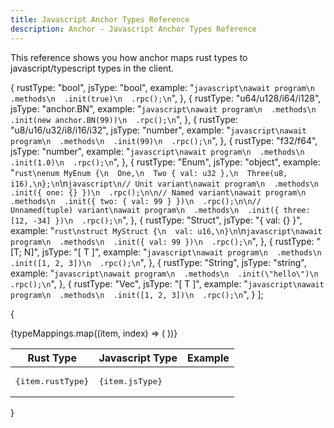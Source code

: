 ```yaml
---
title: Javascript Anchor Types Reference
description: Anchor - Javascript Anchor Types Reference
---
```


This reference shows you how anchor maps rust types to javascript/typescript types in the client.

  {
    rustType: "bool",
    jsType: "bool",
    example: "```javascript\nawait program\n  .methods\n  .init(true)\n  .rpc();\n```",
  },
  {
    rustType: "u64/u128/i64/i128",
    jsType: "anchor.BN",
    example: "```javascript\nawait program\n  .methods\n  .init(new anchor.BN(99))\n  .rpc();\n```",
  },
  {
    rustType: "u8/u16/u32/i8/i16/i32",
    jsType: "number",
    example: "```javascript\nawait program\n  .methods\n  .init(99)\n  .rpc();\n```",
  },
  {
    rustType: "f32/f64",
    jsType: "number",
    example: "```javascript\nawait program\n  .methods\n  .init(1.0)\n  .rpc();\n```",
  },
  {
    rustType: "Enum",
    jsType: "object",
    example: "```rust\nenum MyEnum {\n  One,\n  Two { val: u32 },\n  Three(u8, i16),\n};\n```\n```javascript\n// Unit variant\nawait program\n  .methods\n  .init({ one: {} })\n  .rpc();\n\n// Named variant\nawait program\n  .methods\n  .init({ two: { val: 99 } })\n  .rpc();\n\n// Unnamed(tuple) variant\nawait program\n  .methods\n  .init({ three: [12, -34] })\n  .rpc();\n```",
  },
  {
    rustType: "Struct",
    jsType: "{ val: {} }",
    example: "```rust\nstruct MyStruct {\n  val: u16,\n}\n```\n```javascript\nawait program\n  .methods\n  .init({ val: 99 })\n  .rpc();\n```",
  },
  {
    rustType: "[T; N]",
    jsType: "[ T ]",
    example: "```javascript\nawait program\n  .methods\n  .init([1, 2, 3])\n  .rpc();\n```",
  },
  {
    rustType: "String",
    jsType: "string",
    example: "```javascript\nawait program\n  .methods\n  .init(\"hello\")\n  .rpc();\n```",
  },
  {
    rustType: "Vec<T>",
    jsType: "[ T ]",
    example: "```javascript\nawait program\n  .methods\n  .init([1, 2, 3])\n  .rpc();\n```",
  }
];

{<table>
  <thead>
    <tr>
      <th>Rust Type</th>
      <th>Javascript Type</th>
      <th>Example</th>
    </tr>
  </thead>
  <tbody>
    {typeMappings.map((item, index) => (
      <tr key={index}>
        <td><pre>{item.rustType}</pre></td>
        <td><pre>{item.jsType}</pre></td>
        <td><pre dangerouslySetInnerHTML={{ __html: item.example }}></pre></td>
      </tr>
    ))}
  </tbody>
</table>}
